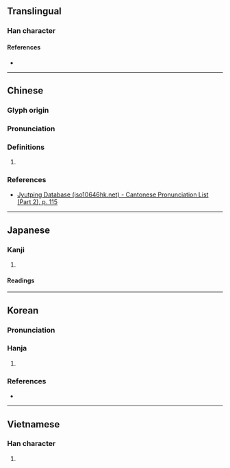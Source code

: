 {{character info}}
==Translingual==

===Han character===
{{Han char|rn=64|rad=手|as=07|sn=10|four=|canj=QRHR,QRR|ids=⿰扌吕}}

====References====
* {{Han ref|kx=0434.241|dkj=12172|hdz=31883.030|uh=635B|ud=25435}}

----

==Chinese==
{{zh-forms}}

===Glyph origin===
{{Han etym}}
{{Han compound|手|呂|ls=psc|c1=s|c2=p}}

===Pronunciation===
{{zh-pron
|m=lǚ
|c=leoi5
}}

===Definitions===
{{zh-hanzi}}

# {{rfdef|zh|sort=手07}}

===References===
* [http://www.iso10646hk.net/jp/document/download.jsp Jyutping Database (iso10646hk.net) - Cantonese Pronunciation List (Part 2), p. 115]

----

==Japanese==

===Kanji===
{{ja-kanji|grade=|rs=手07}}

# {{alt form of|ja|旅}}

====Readings====
{{ja-readings
|goon=ろ<ろ
|kanon=りょ<りよ
|kun=とも-
}}

----

==Korean==

===Pronunciation===
{{ko-hanja-pron|려|여}}

===Hanja===
{{ko-hanja|스승|려||여}}

# {{alt form of|ko|旅}}

===References===
* {{Hanja ref}}

----

==Vietnamese==

===Han character===
{{vi-readings|reading=trã|rs=手07}}

# {{rfdef|vi|sort=手07}}
